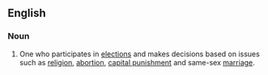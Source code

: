 ==English==

===Noun===
{{en-noun}}
# {{context|US|politics|lang=en}} One who participates in [[election]]s and makes decisions based on issues such as [[religion]], [[abortion]], [[capital punishment]] and same-sex [[marriage]].